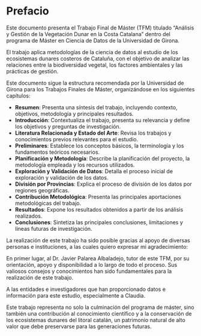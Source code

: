 # Prefacio {.unnumbered}

Este documento presenta el Trabajo Final de Máster (TFM) titulado "Análisis y Gestión de la Vegetación Dunar en la Costa Catalana" dentro del programa de Máster en Ciencia de Datos de la Universidad de Girona.

El trabajo aplica metodologías de la ciencia de datos al estudio de los ecosistemas dunares costeros de Cataluña, con el objetivo de analizar las relaciones entre la biodiversidad vegetal, los factores ambientales y las prácticas de gestión.

Este documento sigue la estructura recomendada por la Universidad de Girona para los Trabajos Finales de Máster, organizándose en los siguientes capítulos:

- **Resumen**: Presenta una síntesis del trabajo, incluyendo contexto, objetivos, metodología y principales resultados.
- **Introducción**: Contextualiza el trabajo, presenta su relevancia y define los objetivos y preguntas de investigación.
- **Literatura Relacionada y Estado del Arte**: Revisa los trabajos y conocimientos previos relevantes para el estudio.
- **Preliminares**: Establece los conceptos básicos, la terminología y los fundamentos teóricos necesarios.
- **Planificación y Metodología**: Describe la planificación del proyecto, la metodología empleada y los recursos utilizados.
- **Exploración y Validación de Datos**: Detalla el proceso inicial de exploración y validación de los datos.
- **División por Provincias**: Explica el proceso de división de los datos por regiones geográficas.
- **Contribución Metodológica**: Presenta las principales aportaciones metodológicas del trabajo.
- **Resultados**: Expone los resultados obtenidos a partir de los análisis realizados.
- **Conclusiones**: Sintetiza las principales conclusiones, limitaciones y líneas futuras de investigación.

La realización de este trabajo ha sido posible gracias al apoyo de diversas personas e instituciones, a las cuales quiero expresar mi agradecimiento:

En primer lugar, al Dr. Javier Palarea Albaladejo, tutor de este TFM, por su orientación, apoyo y disponibilidad a lo largo de todo el proceso. Sus valiosos consejos y conocimientos han sido fundamentales para la realización de este trabajo.

A las entidades e investigadores que han proporcionado datos e información para este estudio, especialmente a Claudia.

Este trabajo representa no solo la culminación del programa de máster, sino también una contribución al conocimiento científico y a la conservación de los ecosistemas dunares del litoral catalán, un patrimonio natural de alto valor que debe preservarse para las generaciones futuras.
